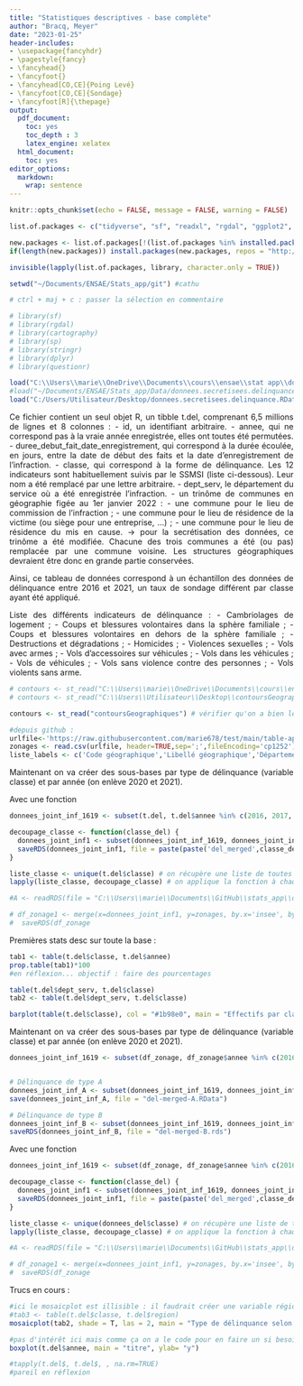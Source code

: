 ```yaml
---
title: "Statistiques descriptives - base complète"
author: "Bracq, Meyer"
date: "2023-01-25"
header-includes:
- \usepackage{fancyhdr}
- \pagestyle{fancy}
- \fancyhead{}
- \fancyfoot{}
- \fancyhead[CO,CE]{Poing Levé}
- \fancyfoot[CO,CE]{Sondage}
- \fancyfoot[R]{\thepage}
output:
  pdf_document:
    toc: yes
    toc_depth : 3
    latex_engine: xelatex
  html_document:
    toc: yes
editor_options: 
  markdown: 
    wrap: sentence
---
```


```{=html}
<style>
body {
text-align: justify}
</style>
```

```r
knitr::opts_chunk$set(echo = FALSE, message = FALSE, warning = FALSE)

```

```r
list.of.packages <- c("tidyverse", "sf", "readxl", "rgdal", "ggplot2", "data.table", "dplyr", "stargazer", "cartography","sf","rgdal","sp","readr", "sp", "stringr", "questionr")

new.packages <- list.of.packages[!(list.of.packages %in% installed.packages()[,"Package"])]
if(length(new.packages)) install.packages(new.packages, repos = "http://cran.us.r-project.org")

invisible(lapply(list.of.packages, library, character.only = TRUE))

setwd("~/Documents/ENSAE/Stats_app/git") #cathu
```


```r
# ctrl + maj + c : passer la sélection en commentaire

# library(sf)
# library(rgdal)
# library(cartography)
# library(sp)
# library(stringr)
# library(dplyr)
# library(questionr)
```



```r

load("C:\\Users\\marie\\OneDrive\\Documents\\cours\\ensae\\stat app\\donnees.secretisees.delinquance.RData") # marie
#load("~/Documents/ENSAE/Stats_app/Data/donnees.secretisees.delinquance.RData") #cathu
load("C:/Users/Utilisateur/Desktop/donnees.secretisees.delinquance.RData") #clem

```


Ce fichier contient un seul objet R, un tibble t.del, comprenant 6,5 millions de lignes et 8 colonnes :
    - id, un identifiant arbitraire.
    - annee, qui ne correspond pas à la vraie année enregistrée, elles ont toutes été permutées.
    - duree_debut_fait_date_enregistrement, qui correspond à la durée écoulée, en jours, entre la date de début des faits et la date d'enregistrement de l'infraction.
    - classe, qui correspond à la forme de délinquance. Les 12 indicateurs sont habituellement suivis par le SSMSI (liste ci-dessous). Leur nom a été remplacé par une lettre arbitraire.
    - dept_serv, le département du service où a été enregistrée l'infraction.
    - un trinôme de communes en géographie figée au 1er janvier 2022 :
    - une commune pour le lieu de commission de l'infraction ;
    - une commune pour le lieu de résidence de la victime (ou siège pour une entreprise, ...) ;
    - une commune pour le lieu de résidence du mis en cause.
          -> pour la secrétisation des données, ce trinôme a été modifiée. Chacune des trois communes a été (ou pas) remplacée par une commune voisine. Les structures géographiques devraient être donc en grande partie conservées.

Ainsi, ce tableau de données  correspond à un échantillon des données de délinquance entre 2016 et 2021, un taux de sondage différent par classe ayant été appliqué.

Liste des différents indicateurs de délinquance :
    - Cambriolages de logement ;
    - Coups et blessures volontaires dans la sphère familiale ;
    - Coups et blessures volontaires en dehors de la sphère familiale ;
    - Destructions et dégradations ;
    - Homicides ;
    - Violences sexuelles ;
    - Vols avec armes ;
    - Vols d'accessoires sur véhicules ;
    - Vols dans les véhicules ;
    - Vols de véhicules ;
    - Vols sans violence contre des personnes ;
    - Vols violents sans arme.

 

```r
# contours <- st_read("C:\\Users\\marie\\OneDrive\\Documents\\cours\\ensae\\stat app\\contoursGeographiques") # marie
# contours <- st_read("C:\\Users\\Utilisateur\\Desktop\\contoursGeographiques") #Clem

contours <- st_read("contoursGeographiques") # vérifier qu'on a bien le dossier git comme working directory -> permet d'avoir toustes la même ligne de code pour charger les contours
```

```r

#depuis github :
urlfile<-'https://raw.githubusercontent.com/marie678/test/main/table-appartenance-geo-communes-22.csv'
zonages <- read.csv(urlfile, header=TRUE,sep=';',fileEncoding='cp1252') #création d'un fichier pour les zonages
liste_labels <- c('Code géographique','Libellé géographique','Département	Région','Arrondissement','Canton ville','Intercommunalité - Métropole',"Nature d'EPCI","Zone d'emploi 2020",'Unité urbaine 2020',"Tranche d'unité urbaine 2020 calculée sur la population 2017","Tranche détaillée d'unité urbaine 2020 calculée sur la population 2017","Aire d'attraction des villes 2020","Tranche d'aire d'attraction des villes 2020 calculée sur la population 2017","Tranche détaillée d'aire d'attraction des villes 2020 calculée sur la population 2017","Catégorie commune dans aire d'attraction des villes 2020","Bassin de vie 2012")

```



Maintenant on va créer des sous-bases par type de délinquance (variable classe) et par année (on enlève 2020 et 2021).

Avec une fonction

```r
donnees_joint_inf_1619 <- subset(t.del, t.del$annee %in% c(2016, 2017, 2018, 2019)) #on sélectionne les années

decoupage_classe <- function(classe_del) {
  donnees_joint_inf1 <- subset(donnees_joint_inf_1619, donnees_joint_inf_1619$classe == classe_del) #on sélectionne un type de délinquance
  saveRDS(donnees_joint_inf1, file = paste(paste('del_merged',classe_del,sep = "_"),'rds',sep='.')) # on enregistre le sous df correspondant
}

liste_classe <- unique(t.del$classe) # on récupère une liste de toutes les classes de délinquance
lapply(liste_classe, decoupage_classe) # on applique la fonction à chaque classe pour créer le df correspondant

#A <- readRDS(file = "C:\\Users\\marie\\Documents\\GitHub\\stats_app\\del_merged_A.rds")

# df_zonage1 <- merge(x=donnees_joint_inf1, y=zonages, by.x='insee', by.y='CODGEO', all.x=TRUE)
#  saveRDS(df_zonage
```

Premières stats desc sur toute la base :

```r
tab1 <- table(t.del$classe, t.del$annee)
prop.table(tab1)*100
#en réflexion... objectif : faire des pourcentages
```

```r
table(t.del$dept_serv, t.del$classe)
tab2 <- table(t.del$dept_serv, t.del$classe)
```

```r
barplot(table(t.del$classe), col = "#1b98e0", main = "Effectifs par classe de délinquance", xlab="Classe de délinquance", ylab = "Effectifs")
```

Maintenant on va créer des sous-bases par type de délinquance (variable classe) et par année (on enlève 2020 et 2021). 

```r
donnees_joint_inf_1619 <- subset(df_zonage, df_zonage$annee %in% c(2016, 2017, 2018, 2019)) #on sélectionne les années


# Délinquance de type A
donnees_joint_inf_A <- subset(donnees_joint_inf_1619, donnees_joint_inf_1619$classe == "A") #on sélectionne un type de délinquance
save(donnees_joint_inf_A, file = "del-merged-A.RData")

# Délinquance de type B
donnees_joint_inf_B <- subset(donnees_joint_inf_1619, donnees_joint_inf_1619$classe == "B") #on sélectionne un type de délinquance
saveRDS(donnees_joint_inf_B, file = "del-merged-B.rds")


```

Avec une fonction
```r
donnees_joint_inf_1619 <- subset(df_zonage, df_zonage$annee %in% c(2016, 2017, 2018, 2019)) #on sélectionne les années

decoupage_classe <- function(classe_del) {
  donnees_joint_inf1 <- subset(donnees_joint_inf_1619, donnees_joint_inf_1619$classe == classe_del) #on sélectionne un type de délinquance
  saveRDS(donnees_joint_inf1, file = paste(paste('del_merged',classe_del,sep = "_"),'rds',sep='.')) # on enregistre le sous df correspondant
}

liste_classe <- unique(donnees_del$classe) # on récupère une liste de toutes les classes de délinquance
lapply(liste_classe, decoupage_classe) # on applique la fonction à chaque classe pour créer le df correspondant

#A <- readRDS(file = "C:\\Users\\marie\\Documents\\GitHub\\stats_app\\del_merged_A.rds")

# df_zonage1 <- merge(x=donnees_joint_inf1, y=zonages, by.x='insee', by.y='CODGEO', all.x=TRUE)
#  saveRDS(df_zonage
```

Trucs en cours :


```r
#ici le mosaicplot est illisible : il faudrait créer une variable région
#tab3 <- table(t.del$classe, t.del$region)
mosaicplot(tab2, shade = T, las = 2, main = "Type de délinquance selon le département", xlab= "Départements", ylab="Classe de délinquance")
```


```r
#pas d'intérêt ici mais comme ça on a le code pour en faire un si besoin
boxplot(t.del$annee, main = "titre", ylab= "y")
```

```r
#tapply(t.del$, t.del$, , na.rm=TRUE)
#pareil en réflexion
```